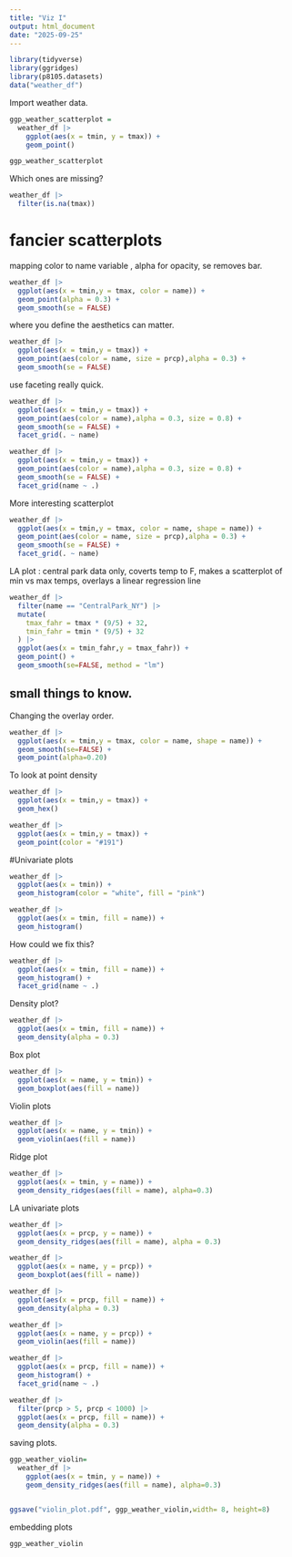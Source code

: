 ```yaml
---
title: "Viz I"
output: html_document
date: "2025-09-25"
---
```


```r
library(tidyverse)
library(ggridges)
library(p8105.datasets)
data("weather_df")
```

Import weather data.

```r
ggp_weather_scatterplot = 
  weather_df |>
    ggplot(aes(x = tmin, y = tmax)) +
    geom_point()

ggp_weather_scatterplot
```

Which ones are missing?

```r
weather_df |>
  filter(is.na(tmax))
```

# fancier scatterplots

mapping color to name variable , alpha for opacity, se removes bar.

```r
weather_df |>
  ggplot(aes(x = tmin,y = tmax, color = name)) +
  geom_point(alpha = 0.3) +
  geom_smooth(se = FALSE)
```

where you define the aesthetics can matter. 

```r
weather_df |>
  ggplot(aes(x = tmin,y = tmax)) +
  geom_point(aes(color = name, size = prcp),alpha = 0.3) +
  geom_smooth(se = FALSE)
```

use faceting really quick. 

```r
weather_df |>
  ggplot(aes(x = tmin,y = tmax)) +
  geom_point(aes(color = name),alpha = 0.3, size = 0.8) +
  geom_smooth(se = FALSE) +
  facet_grid(. ~ name)

weather_df |>
  ggplot(aes(x = tmin,y = tmax)) +
  geom_point(aes(color = name),alpha = 0.3, size = 0.8) +
  geom_smooth(se = FALSE) +
  facet_grid(name ~ .)
```

More interesting scatterplot

```r
weather_df |>
  ggplot(aes(x = tmin,y = tmax, color = name, shape = name)) +
  geom_point(aes(color = name, size = prcp),alpha = 0.3) +
  geom_smooth(se = FALSE) +
  facet_grid(. ~ name)

```

LA plot : central park data only, coverts temp to F, makes a scatterplot of min vs max temps, overlays a linear regression line 

```r

weather_df |>
  filter(name == "CentralPark_NY") |>
  mutate(
    tmax_fahr = tmax * (9/5) + 32,
    tmin_fahr = tmin * (9/5) + 32
  ) |>
  ggplot(aes(x = tmin_fahr,y = tmax_fahr)) +
  geom_point() +
  geom_smooth(se=FALSE, method = "lm")

```

## small things to know. 

Changing the overlay order. 

```r

weather_df |>
  ggplot(aes(x = tmin,y = tmax, color = name, shape = name)) +
  geom_smooth(se=FALSE) +
  geom_point(alpha=0.20)

```
To look at point density
```r

weather_df |>
  ggplot(aes(x = tmin,y = tmax)) +
  geom_hex()

```

```r

weather_df |>
  ggplot(aes(x = tmin,y = tmax)) +
  geom_point(color = "#191")

```

#Univariate plots

```r

weather_df |>
  ggplot(aes(x = tmin)) +
  geom_histogram(color = "white", fill = "pink")

```

```r

weather_df |>
  ggplot(aes(x = tmin, fill = name)) +
  geom_histogram()

```

How could we fix this?

```r

weather_df |>
  ggplot(aes(x = tmin, fill = name)) +
  geom_histogram() +
  facet_grid(name ~ .)

```

Density plot?

```r

weather_df |>
  ggplot(aes(x = tmin, fill = name)) +
  geom_density(alpha = 0.3)

```

Box plot 

```r

weather_df |>
  ggplot(aes(x = name, y = tmin)) +
  geom_boxplot(aes(fill = name))

```

Violin plots 

```r

weather_df |>
  ggplot(aes(x = name, y = tmin)) +
  geom_violin(aes(fill = name))

```

Ridge plot 

```r

weather_df |>
  ggplot(aes(x = tmin, y = name)) +
  geom_density_ridges(aes(fill = name), alpha=0.3)

```

LA univariate plots 

```r

weather_df |>
  ggplot(aes(x = prcp, y = name)) +
  geom_density_ridges(aes(fill = name), alpha = 0.3)

weather_df |>
  ggplot(aes(x = name, y = prcp)) +
  geom_boxplot(aes(fill = name))

weather_df |>
  ggplot(aes(x = prcp, fill = name)) +
  geom_density(alpha = 0.3)

weather_df |>
  ggplot(aes(x = name, y = prcp)) +
  geom_violin(aes(fill = name))

weather_df |>
  ggplot(aes(x = prcp, fill = name)) +
  geom_histogram() +
  facet_grid(name ~ .)

weather_df |>
  filter(prcp > 5, prcp < 1000) |>
  ggplot(aes(x = prcp, fill = name)) +
  geom_density(alpha = 0.3)

```

saving plots. 
```r
ggp_weather_violin= 
  weather_df |>
    ggplot(aes(x = tmin, y = name)) +
    geom_density_ridges(aes(fill = name), alpha=0.3)


ggsave("violin_plot.pdf", ggp_weather_violin,width= 8, height=8)

```

embedding plots 

```r
ggp_weather_violin
```
